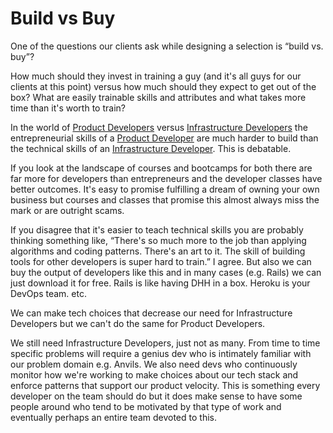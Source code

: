 # Build vs Buy

One of the questions our clients ask while designing a selection is “build vs. buy”?

How much should they invest in training a guy (and it's all guys for our clients at this point) versus how much should they expect to get out of the box? What are easily trainable skills and attributes and what takes more time than it's worth to train?

In the world of [Product Developers](/notes/product-developer) versus [Infrastructure Developers](/notes/infrastructure-developer) the entrepreneurial skills of a [Product Developer](/notes/product-developer) are much harder to build than the technical skills of an [Infrastructure Developer](/notes/infrastructure-developer). This is debatable.

If you look at the landscape of courses and bootcamps for both there are far more for developers than entrepreneurs and the developer classes have better outcomes. It's easy to promise fulfilling a dream of owning your own business but courses and classes that promise this almost always miss the mark or are outright scams.

If you disagree that it's easier to teach technical skills you are probably thinking something like, “There's so much more to the job than applying algorithms and coding patterns. There's an art to it. The skill of building tools for other developers is super hard to train.”  I agree. But also we can buy the output of developers like this and in many cases (e.g. Rails) we can just download it for free. Rails is like having DHH in a box. Heroku is your DevOps team. etc.

We can make tech choices that decrease our need for Infrastructure Developers but we can't do the same for Product Developers.

We still need Infrastructure Developers, just not as many. From time to time specific problems will require a genius dev who is intimately familiar with our problem domain e.g. Anvils. We also need devs who continuously monitor how we're working to make choices about our tech stack and enforce patterns that support our product velocity. This is something every developer on the team should do but it does make sense to have some people around who tend to be motivated by that type of work and eventually perhaps an entire team devoted to this.
